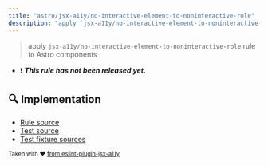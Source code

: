 ```yaml
---
title: "astro/jsx-a11y/no-interactive-element-to-noninteractive-role"
description: "apply `jsx-a11y/no-interactive-element-to-noninteractive-role` rule to Astro components"
---
```


> apply `jsx-a11y/no-interactive-element-to-noninteractive-role` rule to Astro components

- ❗ <badge text="This rule has not been released yet." vertical="middle" type="error"> **_This rule has not been released yet._** </badge>



## 🔍 Implementation

- [Rule source](https://github.com/ota-meshi/eslint-plugin-astro/blob/main/src/rules/jsx-a11y/no-interactive-element-to-noninteractive-role.ts)
- [Test source](https://github.com/ota-meshi/eslint-plugin-astro/blob/main/tests/src/rules/jsx-a11y/no-interactive-element-to-noninteractive-role.ts)
- [Test fixture sources](https://github.com/ota-meshi/eslint-plugin-astro/tree/main/tests/fixtures/rules/jsx-a11y/no-interactive-element-to-noninteractive-role)

<sup>Taken with ❤️ [from eslint-plugin-jsx-a11y](https://github.com/jsx-eslint/eslint-plugin-jsx-a11y/tree/HEAD/docs/rules/no-interactive-element-to-noninteractive-role.md)</sup>
